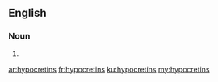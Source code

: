 ==English==

===Noun===
{{head|en|plural}}

# {{plural of|hypocretin|lang=en}}

[[ar:hypocretins]]
[[fr:hypocretins]]
[[ku:hypocretins]]
[[my:hypocretins]]